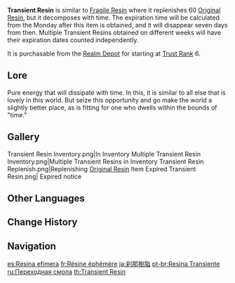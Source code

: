 {{Item Infobox
|id           = 107012
|image        = Item Transient Resin.png
|type         = Consumables
|invCategory  = Precious Items
|quality      = 4
|description  = An item that can be used to replenish [[Original Resin]]. Once used, it will replenish 60 Original Resin.<br>Once obtained, it will {{Color|old|automatically dissipate}} after a period of time.
*The expiration time will be calculated from the Monday after the item is obtained, and it will disappear seven days from then.
*Multiple Transient Resins obtained on different weeks will have their expiration dates counted independently.
|source1      = [[Realm Depot]]
}}
'''Transient Resin'''  is similar to [[Fragile Resin]] where it replenishes 60 [[Original Resin]], but it decomposes with time. The expiration time will be calculated from the Monday after this item is obtained, and it will disappear seven days from then. Multiple Transient Resins obtained on different weeks will have their expiration dates counted independently.

It is purchasable from the [[Realm Depot]] for {{Item|Realm Currency|24|x=1,200}} starting at [[Trust Rank]] 6.

==Lore==
Pure energy that will dissipate with time. In this, it is similar to all else that is lovely in this world. But seize this opportunity and go make the world a slightly better place, as is fitting for one who dwells within the bounds of "time."

==Gallery==
<gallery>
Transient Resin Inventory.png|In Inventory
Multiple Transient Resin Inventory.png|Multiple Transient Resins in Inventory
Transient Resin Replenish.png|Replenishing [[Original Resin]]
Item Expired Transient Resin.png| Expired notice
</gallery>

==Other Languages==
{{Other Languages
|en        = Transient Resin
|zhs       = 须臾树脂
|zhs_rm    = Xūyú Shùzhī
|zht       = 須臾樹脂
|zht_rm    = Xūyú Shùzhī
|zh_tl     = Ephemeral Resin
|ja        = 刹那樹脂
|ja_rm     = Setsuna Jushi
|ja_tl     = Ephemeral Resin
|ko        = 단기 레진
|ko_rm     = Dang'i Rejin
|ko_tl     = Short-Term Resin
|es        = Resina efímera
|es_tl     = Ephemeral Resin
|fr        = Résine éphémère
|fr_tl     = Ephemeral Resin
|ru        = Переходная смола
|ru_tl     = Transitional Resin
|th        = Transient Resin
|vi        = Nhựa Khoảnh Khắc
|vi_tl     = Momentary Resin
|de        = Flüchtiges Harz
|de_tl     = Fleeting Resin
|id        = Transient Resin
|pt        = Resina Transiente
|pt_tl     = Transient Resin
|tr        = Geçici Reçine
|tr_tl     = Transient Resin
|it        = Resina effimera
|it_tl     = Ephemeral Resin
}}

==Change History==
{{Change History|1.5}}

==Navigation==
{{Precious Navbox|Item}}

[[es:Resina efímera]]
[[fr:Résine éphémère]]
[[ja:刹那樹脂]]
[[pt-br:Resina Transiente]]
[[ru:Переходная смола]]
[[th:Transient Resin]]